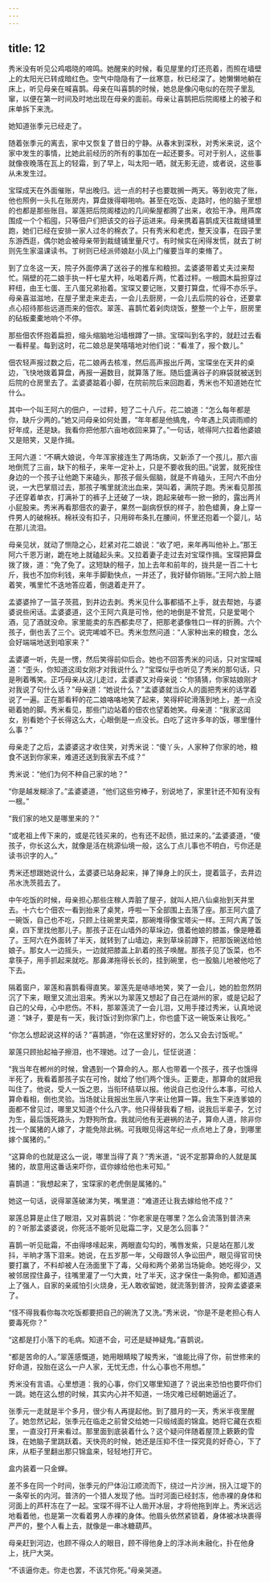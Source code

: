 ```yaml
---
---
---
```

title: 12
---




秀米没有听见公鸡唱晓的啼鸣。她醒来的时候，看见屋里的灯还亮着，而照在墙壁上的太阳光已转成暗红色。空气中隐隐有了一丝寒意，秋已经深了。她懒懒地躺在床上，听见母亲在喊喜鹊。母亲在叫喜鹊的时候，她总是像闪电似的在院子里乱窜，以便在第一时间及时地出现在母亲的面前。母亲让喜鹊把后院阁楼上的被子和床单拆下来洗。

她知道张季元已经走了。

随着张季元的离去，家中又恢复了昔日的宁静。从春末到深秋，对秀米来说，这个家中发生的事情，比她此前经历的所有的事加在一起还要多。可对于别人，这些事就像夜晚落在瓦上的轻霜，到了早上，叫太阳一晒，就无影无迹，或者说，这些事从未发生过。

宝琛成天在外面催账，早出晚归。远一点的村子也要耽搁一两天。等到收完了账，他也照例一头扎在账房内，算盘拨得噼啪响。甚至在吃饭、走路时，他的脑子里想的也都是那些账目。翠莲把后院阁楼边的几间柴屋都腾了出来，收拾干净。用芦席围成一个个稻囤，只等佃户们把该交的谷子运进来。母亲携着喜鹊成天往裁缝铺里跑，她们已经在安排一家人过冬的棉衣了。只有秀米和老虎，整天没事，在园子里东游西逛，偶尔她会被母亲带到裁缝铺里量尺寸。有时候实在闲得发慌，就去丁树则先生家温课读书。丁树则已经派师娘赵小凤上门催要当年的束脩了。





到了立冬这一天，院子外面停满了送谷子的推车和粮担。孟婆婆带着丈夫过来帮忙。隔壁的花二娘手执一杆七星大秤，吆喝着斤两，忙着过秤。一根圆木扁担穿过秤纽，由王七蛋、王八蛋兄弟抬着。宝琛又要记账，又要打算盘，忙得不亦乐乎。母亲喜滋滋地，在屋子里走来走去，一会儿去厨房，一会儿去后院的谷仓，还要拿点心招待那些远道而来的佃农。翠莲、喜鹊忙着剁肉烧饭，整整一个上午，厨房里的砧板橐橐地响个不停。

那些佃农怀抱着扁担，缩头缩脑地沿墙根蹲了一排。宝琛叫到名字的，就赶过去看一看秤星。每到这时，花二娘总是笑嘻嘻地对他们说：“看准了，报个数儿。”

佃农轻声报过数之后，花二娘再去核准，然后高声报出斤两，宝琛坐在天井的桌边，飞快地拨着算盘，再报一遍数目，就算落了账。随后盛满谷子的麻袋就被送到后院的仓房里去了。孟婆婆踮着小脚，在院前院后来回跑着，秀米也不知道她在忙什么。

其中一个叫王阿六的佃户，一过秤，短了二十八斤。花二娘道：“怎么每年都是你，缺斤少两的。”她又问母亲如何处置，“年年都是他搞鬼，今年遇上风调雨顺的好年成，还是缺。我看你把他那六亩地收回来算了。”一句话，唬得阿六拉着他婆娘又是赔笑，又是作揖。

王阿六道：“不瞒大娘说，今年浑家接连生了两场病，又新添了一个孩儿，那六亩地倒荒了三亩，缺下的租子，来年一定补上，只是不要收我的田。”说罢，就死按住身边的一个孩子让他跪下来磕头，那孩子倔头倔脑，就是不肯磕头，王阿六不由分说，一大巴掌扇过去，那孩子嘴里就流出血来，哭叫着，满院子跑。秀米看见那孩子还穿着单衣，打满补丁的裤子上还破了一块，跑起来破布一掀一掀的，露出两爿小屁股来。秀米再看那佃农的妻子，果然一副病恹恹的样子，脸色蜡黄，身上穿一件男人的破棉袄。棉袄没有扣子，只用碎布条扎在腰间，怀里还抱着一个婴儿，站在那儿流泪。

母亲见状，就动了恻隐之心，赶紧对花二娘说：“收了吧，来年再叫他补上。”那王阿六千恩万谢，跪在地上就磕起头来。又拉着妻子走过去对宝琛作揖。宝琛把算盘拨了拨，道：“免了免了。这短缺的租子，加上去年和前年的，拢共是一百二十七斤，我也不加你利钱，来年手脚勤快点，一并还了，我好替你销账。”王阿六脸上赔着笑，嘴里忙不迭地答应着，倒退着走开了。

孟婆婆拎了一篮子茨菰，到井边去剥。秀米见什么事都插不上手，就去帮她，与婆婆说些闲话。孟婆婆道，这个王阿六真是可怜，他的地倒是不曾荒，只是爱喝个酒，见了酒就没命。家里能卖的东西都卖尽了，把那老婆像牲口一样的折腾。六个孩子，倒也丢了三个。说完唏嘘不已。秀米忽然问道：“人家种出来的粮食，怎么会好端端地送到咱家来？”

孟婆婆一听，先是一愣，然后笑得前仰后合。她也不回答秀米的问话，只对宝琛喊道：“歪头，你知道这闺女刚才对我说什么？”宝琛似乎也听见了秀米的那句话，只是咧着嘴笑。正巧母亲从这儿走过，孟婆婆又对母亲说：“你猜猜，你家姑娘刚才对我说了句什么话？”母亲道：“她说什么？”孟婆婆就当众人的面把秀米的话学着说了一遍。正在那看秤的花二娘咯咯地笑了起来，笑得秤砣滑落到地上，差一点没砸着她的脚。秀米看见，那些门边站着的佃农也望着她笑。母亲道：“我家这闺女，别看她个子长得这么大，心眼倒是一点没长。白吃了这许多年的饭，哪里懂什么事？”

母亲走了之后，孟婆婆这才收住笑，对秀米说：“傻丫头，人家种了你家的地，粮食不送到你家来，难道还送到我家去不成？”

秀米说：“他们为何不种自己家的地？”

“你是越发糊涂了。”孟婆婆道，“他们这些穷棒子，别说地了，家里针还不知有没有一根。”

“我们家的地又是哪里来的？”

“或老祖上传下来的，或是花钱买来的，也有还不起债，抵过来的。”孟婆婆道，“傻孩子，你长这么大，就像是活在桃源仙境一般，这么丁点儿事也不明白，亏你还是读书识字的人。”

秀米还想跟她说什么，孟婆婆已站身起来，掸了掸身上的灰土，提着篮子，去井边吊水洗茨菰去了。

中午吃饭的时候，母亲担心那些庄稼人弄脏了屋子，就叫人把八仙桌抬到天井里去。十六七个佃农一看到抬来了桌凳，呼啦一下全部围上去落了座。那王阿六盛了一碗饭，自己也不吃，只顾上往碗里夹菜，那碗堆得像宝塔尖一样。王阿六离了饭桌，四下里找他那儿子。那孩子正在山墙外的草垛边，偎着他娘的膝盖，像是睡着了。王阿六在外面转了半天，就转到了山墙边，来到草垛前蹲下，把那饭碗送给他娘子。那女人一边摇头，一边就把膝盖上趴着的孩子唤醒。那孩子见了饭菜，也不拿筷子，用手抓起来就吃。那鼻涕拖得长长的，挂到碗里，也一股脑儿地被他吃了下去。

隔着窗户，翠莲和喜鹊看得直笑。翠莲先是哧哧地笑，笑了一会儿，她的脸忽然阴沉了下来，眼里又流出泪来。秀米以为翠莲又想起了自己在湖州的家，或是记起了自己的父母，心中悲伤。不料，那翠莲流了一会儿泪，又用手搂过秀米，认真地说道：“妹子，要是有一天，我讨饭讨到你家门上，你也盛下这一碗饭来让我吃。”

“你怎么想起说这样的话？”喜鹊道，“你在这里好好的，怎么又会去讨饭呢。”

翠莲只顾抬起袖子擦泪，也不理她。过了一会儿，怔怔说道：

“我当年在郴州的时候，曾遇到一个算命的人。那人也带着一个孩子，孩子也饿得半死了，我看着那孩子实在可怜，就给了他们两个馒头。正要走，那算命的就把我叫住了。他说，受人一饭之恩，当衔环结草以报。他说自己也没什么本事，可给人算命看相，倒也灵验。当场就让我报出生辰八字来让他算一算。我生下来连爹娘的面都不曾见过，哪里又知道个什么八字。他只得替我看了相，说我后半辈子，乞讨为生，最后饿死路头，为野狗所食。我就问他有无避祸的法子，算命人道，除非你找一个属猪的人嫁了，才能免除此祸。可我眼见得这年纪一点点地上了身，到哪里嫁个属猪的。”

“这算命的也就是这么一说，哪里当得了真？”秀米道，“说不定那算命的人就是属猪的，故意用这番话来吓你，诓你嫁给他也未可知。”

喜鹊道：“我想起来了，宝琛家的老虎倒是属猪的。”

她这一句话，说得翠莲破涕为笑，嘴里道：“难道还让我去嫁给他不成？”

翠莲总算是止住了眼泪，又对喜鹊说：“你老家是在哪里？怎么会流落到普济来的？听那孟婆婆说，你死活不能听见砒霜二字，又是怎么回事？”

喜鹊一听见砒霜，不由得哆嗦起来，两眼直勾勾的，嘴唇发紫，只是站在那儿发抖，半晌才落下泪来。她说，在五岁那一年，父母跟邻人争讼田产，眼见得官司快要打赢了，不料却被人在汤面里下了毒，父母和两个弟弟当场毙命。她吃得少，又被邻居捏住鼻子，往嘴里灌了一勺大粪，吐了半天，这才保住一条狗命。都知道遇上了强人，自家的亲戚怕引火烧身，无人敢收留她，就流落到普济，投奔孟婆婆来了。

“怪不得我看你每次吃饭都要把自己的碗洗了又洗。”秀米说，“你是不是老担心有人要毒死你？”

“这都是打小落下的毛病。知道不会，可还是疑神疑鬼。”喜鹊说。

“都是苦命的人。”翠莲感慨道，她用眼睛睃了睃秀米，“谁能比得了你，前世修来的好命道，投胎在这么一户人家，无忧无虑，什么心事也不用想。”

秀米没有言语。心里想道：我的心事，你们又哪里知道了？说出来恐怕也要吓你们一跳。她在这么想的时候，其实内心并不知道，一场灾难已经朝她逼近了。





张季元一走就是半个多月，很少有人再提起他。到了腊月的一天，秀米半夜里醒了。她忽然记起，张季元在临走之前曾交给她一只缎绒面的锦盒。她将它藏在衣柜里，一直没打开来看过。那里面到底装着什么？这个疑问伴随着屋顶上簌簌的雪珠，在她脑子里跳跃着。天快亮的时候，她还是压抑不住一探究竟的好奇心，下了床，从柜子里翻出那只锦盒来，轻轻地打开它。

盒内装着一只金蝉。





差不多在同一个时间，张季元的尸体沿江顺流而下，绕过一片沙洲，拐入江堤下的一条窄长的内河。普济的一个猎人发现了他。当时河面已经封冻，他赤裸的身体和河面上的芦秆冻在了一起。宝琛不得不让人凿开冰层，才将他拖到岸上。秀米远远地看着他，也是第一次看着男人赤裸的身体。他眉头依然紧锁着，身体被冰块裹得严严的，整个人看上去，就像是一串冰糖葫芦。

母亲赶到河边，也顾不得众人的眼目，顾不得他身上的浮冰尚未融化，扑在他身上，抚尸大哭。

“不该逼你走。你走也罢，不该咒你死。”母亲哭道。
